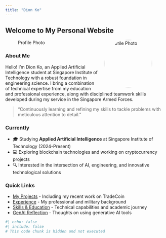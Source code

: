 ```yaml
---
title: "Dion Ko"
---
```


## Welcome to My Personal Website

![Profile Photo](https://avatars.githubusercontent.com/u/placeholder?s=200){width=150 style="border-radius: 50%; float: right; margin-left: 20px;"}

### About Me

Hello! I'm Dion Ko, an Applied Artificial Intelligence student at Singapore Institute of Technology with a robust foundation in engineering science. I bring a combination of technical expertise from my education and professional experience, along with disciplined teamwork skills developed during my service in the Singapore Armed Forces.

> "Continuously learning and refining my skills to tackle problems with meticulous attention to detail."

### Currently

- 🎓 Studying **Applied Artificial Intelligence** at Singapore Institute of Technology (2024-Present)
- 💻 Exploring blockchain technologies and working on cryptocurrency projects
- 🔍 Interested in the intersection of AI, engineering, and innovative technological solutions

### Quick Links

- [My Projects](projects.qmd) - Including my recent work on TradeCoin
- [Experience](experience.qmd) - My professional and military background
- [Skills & Education](skills.qmd) - Technical capabilities and academic journey
- [GenAI Reflection](reflection.qmd) - Thoughts on using generative AI tools

```r
#| echo: false
#| include: false
# This code chunk is hidden and not executed
```